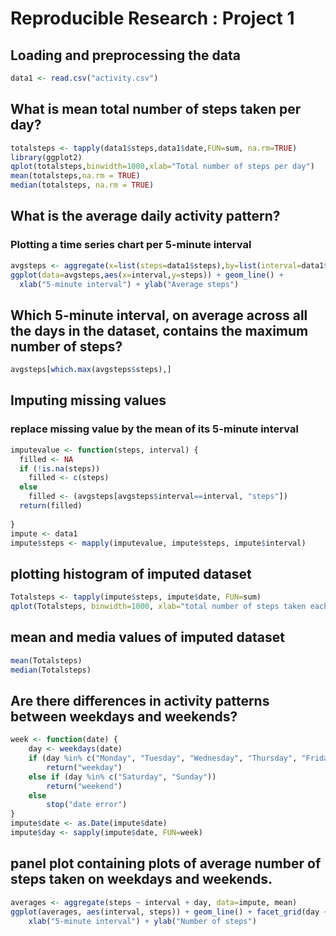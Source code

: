 # Reproducible Research : Project 1

## Loading and preprocessing the data
```r
data1 <- read.csv("activity.csv")
```

## What is mean total number of steps taken per day?
```r
totalsteps <- tapply(data1$steps,data1$date,FUN=sum, na.rm=TRUE)
library(ggplot2)
qplot(totalsteps,binwidth=1000,xlab="Total number of steps per day")
mean(totalsteps,na.rm = TRUE)
median(totalsteps, na.rm = TRUE)
```

## What is the average daily activity pattern?
### Plotting a time series chart per 5-minute interval
```r
avgsteps <- aggregate(x=list(steps=data1$steps),by=list(interval=data1$interval),FUN=mean,na.rm=TRUE)
ggplot(data=avgsteps,aes(x=interval,y=steps)) + geom_line() + 
  xlab("5-minute interval") + ylab("Average steps")
```

## Which 5-minute interval, on average across all the days in the dataset, contains the maximum number of steps?
```r
avgsteps[which.max(avgsteps$steps),]
```

## Imputing missing values
### replace missing value by the mean of its 5-minute interval
```r
imputevalue <- function(steps, interval) {
  filled <- NA
  if (!is.na(steps))
    filled <- c(steps)
  else
    filled <- (avgsteps[avgsteps$interval==interval, "steps"])
  return(filled)
  
}
impute <- data1
impute$steps <- mapply(imputevalue, impute$steps, impute$interval)
```

## plotting histogram of imputed dataset
```r
Totalsteps <- tapply(impute$steps, impute$date, FUN=sum)
qplot(Totalsteps, binwidth=1000, xlab="total number of steps taken each day")
```

## mean and media values of imputed dataset
```r
mean(Totalsteps)
median(Totalsteps)
```
## Are there differences in activity patterns between weekdays and weekends?
```r
week <- function(date) {
    day <- weekdays(date)
    if (day %in% c("Monday", "Tuesday", "Wednesday", "Thursday", "Friday"))
        return("weekday")
    else if (day %in% c("Saturday", "Sunday"))
        return("weekend")
    else
        stop("date error")
}
impute$date <- as.Date(impute$date)
impute$day <- sapply(impute$date, FUN=week)
```
## panel plot containing plots of average number of steps taken on weekdays and weekends.
```r
averages <- aggregate(steps ~ interval + day, data=impute, mean)
ggplot(averages, aes(interval, steps)) + geom_line() + facet_grid(day ~ .) +
    xlab("5-minute interval") + ylab("Number of steps")
```
